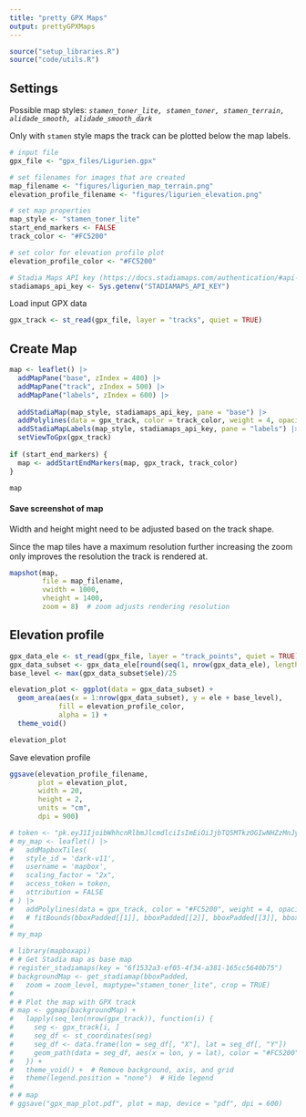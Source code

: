 ```yaml
---
title: "pretty GPX Maps"
output: prettyGPXMaps
---
```


```r
source("setup_libraries.R")
source("code/utils.R")
```

## Settings

Possible map styles: *`stamen_toner_lite, stamen_toner, stamen_terrain, alidade_smooth, alidade_smooth_dark`*

Only with `stamen` style maps the track can be plotted below the map labels.

```r
# input file
gpx_file <- "gpx_files/Ligurien.gpx"

# set filenames for images that are created
map_filename <- "figures/ligurien_map_terrain.png"
elevation_profile_filename <- "figures/ligurien_elevation.png"

# set map properties
map_style <- "stamen_toner_lite"
start_end_markers <- FALSE
track_color <- "#FC5200"

# set color for elevation profile plot
elevation_profile_color <- "#FC5200"

# Stadia Maps API key (https://docs.stadiamaps.com/authentication/#api-keys)
stadiamaps_api_key <- Sys.getenv("STADIAMAPS_API_KEY")
```

Load input GPX data

```r
gpx_track <- st_read(gpx_file, layer = "tracks", quiet = TRUE)
```

## Create Map

```r
map <- leaflet() |>
  addMapPane("base", zIndex = 400) |>
  addMapPane("track", zIndex = 500) |>
  addMapPane("labels", zIndex = 600) |>
  
  addStadiaMap(map_style, stadiamaps_api_key, pane = "base") |>
  addPolylines(data = gpx_track, color = track_color, weight = 4, opacity = 1, smoothFactor = 1, options = pathOptions(pane = "track")) |>
  addStadiaMapLabels(map_style, stadiamaps_api_key, pane = "labels") |>
  setViewToGpx(gpx_track)
  
if (start_end_markers) {
  map <- addStartEndMarkers(map, gpx_track, track_color)
}

map
```

#### Save screenshot of map

Width and height might need to be adjusted based on the track shape.

Since the map tiles have a maximum resolution further increasing the zoom only improves the resolution the track is rendered at.

```r
mapshot(map, 
        file = map_filename,
        vwidth = 1000,
        vheight = 1400,
        zoom = 8)  # zoom adjusts rendering resolution
```

## Elevation profile

```r
gpx_data_ele <- st_read(gpx_file, layer = "track_points", quiet = TRUE)
gpx_data_subset <- gpx_data_ele[round(seq(1, nrow(gpx_data_ele), length.out = 1000)), ]
base_level <- max(gpx_data_subset$ele)/25

elevation_plot <- ggplot(data = gpx_data_subset) +
  geom_area(aes(x = 1:nrow(gpx_data_subset), y = ele + base_level),
            fill = elevation_profile_color,
            alpha = 1) +
  theme_void()

elevation_plot
```

Save elevation profile

```r
ggsave(elevation_profile_filename,
       plot = elevation_plot,
       width = 20,
       height = 2,
       units = "cm",
       dpi = 900)
```

```r
# token <- "pk.eyJ1IjoibWhhcnRlbmJlcmdlciIsImEiOiJjbTQ5MTkzOGIwNHZzMnJyNmNsY2syd2c5In0.Mx_-oSGPULm8nYC4wdGE9w"
# my_map <- leaflet() |>
#   addMapboxTiles(
#   style_id = 'dark-v11',
#   username = 'mapbox',
#   scaling_factor = "2x",
#   access_token = token,
#   attribution = FALSE
# ) |>
#   addPolylines(data = gpx_track, color = "#FC5200", weight = 4, opacity = 1, smoothFactor = 1) 
#   # fitBounds(bboxPadded[[1]], bboxPadded[[2]], bboxPadded[[3]], bboxPadded[[4]])
# 
# my_map
```

```r
# library(mapboxapi)
# # Get Stadia map as base map
# register_stadiamaps(key = "6f1532a3-ef05-4f34-a381-165cc5640b75")
# backgroundMap <- get_stadiamap(bboxPadded,
#   zoom = zoom_level, maptype="stamen_toner_lite", crop = TRUE)
# 
# # Plot the map with GPX track
# map <- ggmap(backgroundMap) +
#   lapply(seq_len(nrow(gpx_track)), function(i) {
#     seg <- gpx_track[i, ]
#     seg_df <- st_coordinates(seg)
#     seg_df <- data.frame(lon = seg_df[, "X"], lat = seg_df[, "Y"])
#     geom_path(data = seg_df, aes(x = lon, y = lat), color = "#FC5200", size = 0.7, alpha = 1)
#   }) +
#   theme_void() +  # Remove background, axis, and grid
#   theme(legend.position = "none")  # Hide legend
# 
# # map
# ggsave("gpx_map_plot.pdf", plot = map, device = "pdf", dpi = 600)
```
